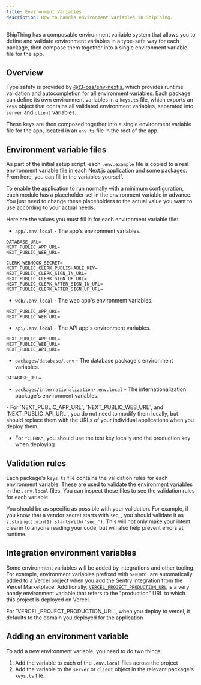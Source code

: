 ```yaml
---
title: Environment Variables
description: How to handle environment variables in ShipThing.
---
```


ShipThing has a composable environment variable system that allows you to define and validate environment variables in a type-safe way for each package, then compose them together into a single environment variable file for the app.

## Overview

Type safety is provided by [@t3-oss/env-nextjs](https://env.t3.gg/), which provides runtime validation and autocompletion for all environment variables. Each package can define its own environment variables in a `keys.ts` file, which exports an `keys` object that contains all validated environment variables, separated into `server` and `client` variables.

These keys are then composed together into a single environment variable file for the app, located in an `env.ts` file in the root of the app.

## Environment variable files

As part of the initial setup script, each `.env.example` file is copied to a real environment variable file in each Next.js application and some packages. From here, you can fill in the variables yourself.

<Note>
To enable the application to run normally with a minimum configuration, each module has a placeholder set in the environment variable in advance. You just need to change these placeholders to the actual value you want to use according to your actual needs.
</Note>

Here are the values you must fill in for each environment variable file:

- `app/.env.local` - The app's environment variables.

```env .env.local
DATABASE_URL=
NEXT_PUBLIC_APP_URL=
NEXT_PUBLIC_WEB_URL=

CLERK_WEBHOOK_SECRET=
NEXT_PUBLIC_CLERK_PUBLISHABLE_KEY=
NEXT_PUBLIC_CLERK_SIGN_IN_URL=
NEXT_PUBLIC_CLERK_SIGN_UP_URL=
NEXT_PUBLIC_CLERK_AFTER_SIGN_IN_URL=
NEXT_PUBLIC_CLERK_AFTER_SIGN_UP_URL=
```

- `web/.env.local` - The web app's environment variables.

```env .env.local
NEXT_PUBLIC_APP_URL=
NEXT_PUBLIC_WEB_URL=
```

- `api/.env.local` - The API app's environment variables.

```env .env.local
NEXT_PUBLIC_APP_URL=
NEXT_PUBLIC_WEB_URL=
NEXT_PUBLIC_API_URL=
```

- `packages/database/.env` - The database package's environment variables.

```env .env
DATABASE_URL=
```

- `packages/internationalization/.env.local` - The internationalization package's environment variables.


<Info>
- For `NEXT_PUBLIC_APP_URL`, `NEXT_PUBLIC_WEB_URL`, and `NEXT_PUBLIC_API_URL`, you do not need to modify them locally, but should replace them with the URLs of your individual applications when you deploy them.

- For `*CLERK*`, you should use the test key locally and the production key when deploying.
</Info>

## Validation rules

Each package's `keys.ts` file contains the validation rules for each environment variable. These are used to validate the environment variables in the `.env.local` files. You can inspect these files to see the validation rules for each variable.

<Tip>You should be as specific as possible with your validation. For example, if you know that a vendor secret starts with `sec_`, you should validate it as `z.string().min(1).startsWith('sec_')`. This will not only make your intent clearer to anyone reading your code, but will also help prevent errors at runtime.</Tip>

## Integration environment variables

Some environment variables will be added by integrations and other tooling. For example, environment variables prefixed with `SENTRY_` are automatically added to a Vercel project when you add the Sentry integration from the Vercel Marketplace. Additionally, [`VERCEL_PROJECT_PRODUCTION_URL`](https://vercel.com/docs/environment-variables/system-environment-variables) is a very handy environment variable that refers to the "production" URL to which this project is deployed on Vercel.

<Tip>
For `VERCEL_PROJECT_PRODUCTION_URL`, when you deploy to vercel, it defaults to the domain you deployed for the application
</Tip>

## Adding an environment variable

To add a new environment variable, you need to do two things:

1. Add the variable to each of the `.env.local` files across the project
2. Add the variable to the `server` or `client` object in the relevant package's `keys.ts` file.
